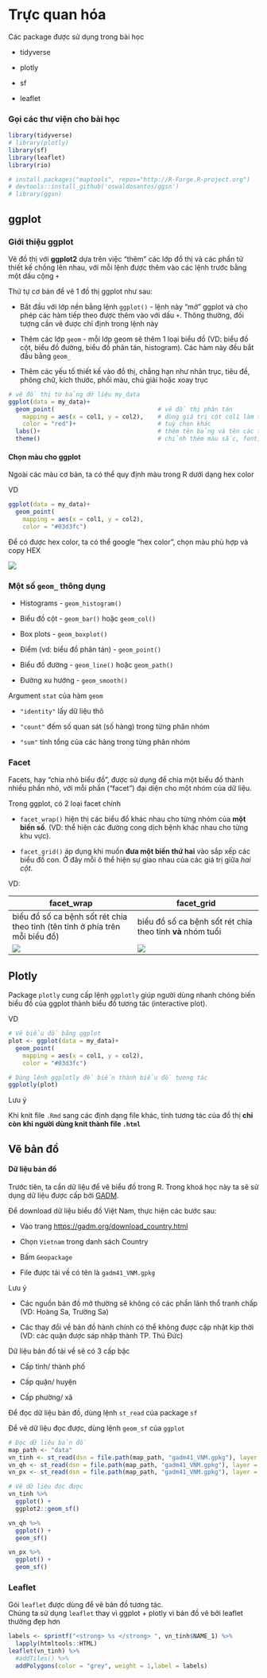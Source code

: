 # Trực quan hóa

::: callout-note
Các package được sử dụng trong bài học

-   tidyverse

-   plotly

-   sf

-   leaflet
:::

### Gọi các thư viện cho bài học

```r
library(tidyverse)
# library(plotly)
library(sf)
library(leaflet)
library(rio)

# install.packages("maptools", repos="http://R-Forge.R-project.org")
# devtools::install_github('oswaldosantos/ggsn')
# library(ggsn)
```

## ggplot

### Giới thiệu ggplot

Vẽ đồ thị với **ggplot2** dựa trên việc "thêm" các lớp đồ thị và các phần tử thiết kế chồng lên nhau, với mỗi lệnh được thêm vào các lệnh trước bằng một dấu cộng `+`

Thứ tự cơ bản để vẽ 1 đồ thị ggplot như sau:

-   Bắt đầu với lớp nền bằng lệnh `ggplot()` - lệnh này "mở" ggplot và cho phép các hàm tiếp theo được thêm vào với dấu `+`. Thông thường, đối tượng cần vẽ được chỉ định trong lệnh này

-   Thêm các lớp `geom` - mỗi lớp geom sẽ thêm 1 loại biểu đồ (VD: biểu đồ cột, biểu đồ đường, biểu đồ phân tán, histogram). Các hàm này đều bắt đầu bằng `geom_`

-   Thêm các yếu tố thiết kế vào đồ thị, chẳng hạn như nhãn trục, tiêu đề, phông chữ, kích thước, phối màu, chú giải hoặc xoay trục

```r
# vẽ đồ thị từ bảng dữ liệu my_data
ggplot(data = my_data)+                   
  geom_point(                             # vẽ đồ thị phân tán
    mapping = aes(x = col1, y = col2),    # dùng giá trị cột col1 làm trục x và col2 làm trục y
    color = "red")+                       # tuỳ chọn khác
  labs()+                                 # thêm tên bảng và tên các trục
  theme()                                 # chỉnh thêm màu sắc, font, size
```

::: callout-note
#### Chọn màu cho ggplot

Ngoài các màu cơ bản, ta có thể quy định màu trong R dưới dạng hex color

VD

```r
ggplot(data = my_data)+                   
  geom_point(                             
    mapping = aes(x = col1, y = col2),    
    color = "#03d3fc")
```

Để có được hex color, ta có thể google "hex color", chọn màu phù hợp và copy HEX

![](img/viz/hex_color.png)
:::

### Một số `geom_` thông dụng

-   Histograms - `geom_histogram()`

-   Biểu đồ cột - `geom_bar()` hoặc `geom_col()`

-   Box plots - `geom_boxplot()`

-   Điểm (vd: biểu đồ phân tán) - `geom_point()`

-   Biểu đồ đường - `geom_line()` hoặc `geom_path()`

-   Đường xu hướng - `geom_smooth()`

::: callout-note
Argument `stat` của hàm `geom`

-   `"identity"` lấy dữ liệu thô

-   `"count"` đếm số quan sát (số hàng) trong từng phân nhóm

-   `"sum"` tính tổng của các hàng trong từng phân nhóm
:::

### Facet

Facets, hay "chia nhỏ biểu đồ", được sử dụng để chia một biểu đồ thành nhiều phần nhỏ, với mỗi phần ("facet") đại diện cho một nhóm của dữ liệu.

Trong ggplot, có 2 loại facet chính

-   `facet_wrap()` hiện thị các biểu đồ khác nhau cho từng nhóm của **một biến số**. (VD: thể hiện các đường cong dịch bệnh khác nhau cho từng khu vực).

-   `facet_grid()` áp dụng khi muốn **đưa một biến thứ hai** vào sắp xếp các biểu đồ con. Ở đây mỗi ô thể hiện sự giao nhau của các giá trị giữa *hai cột*.

VD:

| facet_wrap                                                                        | facet_grid                                                                        |
|------------------------------------|------------------------------------|
| biểu đồ số ca bệnh sốt rét chia theo tỉnh (tên tỉnh ở phía trên mỗi biểu đồ)      | biểu đồ số ca bệnh sốt rét chia theo tỉnh **và** nhóm tuổi                        |
| ![](https://epirhandbook.com/vn/_main_files/figure-html/unnamed-chunk-1044-1.png) | ![](https://epirhandbook.com/vn/_main_files/figure-html/unnamed-chunk-1047-1.png) |

## Plotly

Package `plotly` cung cấp lệnh `ggplotly` giúp người dùng nhanh chóng biến biểu đồ của ggplot thành biểu đồ tương tác (interactive plot).

VD

```r
# Vẽ biểu đồ bằng ggplot 
plot <- ggplot(data = my_data)+                   
  geom_point(                             
    mapping = aes(x = col1, y = col2),    
    color = "#03d3fc")

# Dùng lệnh ggplotly để biến thành biểu đồ tương tác
ggplotly(plot)
```

::: callout-important
Lưu ý

Khi knit file `.Rmd` sang các định dạng file khác, tính tương tác của đồ thị **chỉ còn** **khi người dùng knit thành file `.html`**
:::

## Vẽ bản đồ

#### Dữ liệu bản đồ

Trước tiên, ta cần dữ liệu để vẽ biểu đồ trong R. Trong khoá học này ta sẽ sử dụng dữ liệu được cấp bởi [GADM](https://gadm.org).\

Để download dữ liệu biểu đồ Việt Nam, thực hiện các bước sau:

-   Vào trang <https://gadm.org/download_country.html>

-   Chọn `Vietnam` trong danh sách Country

-   Bấm `Geopackage`

-   File được tải về có tên là `gadm41_VNM.gpkg`

::: callout-important
Lưu ý

-   Các nguồn bản đồ mở thường sẽ không có các phần lãnh thổ tranh chấp (VD: Hoàng Sa, Trường Sa)

-   Các thay đổi về bản đồ hành chính có thể không được cập nhật kịp thời (VD: các quận được sáp nhập thành TP. Thủ Đức)
:::

Dữ liệu bản đồ tải về sẽ có 3 cấp bậc

-   Cấp tỉnh/ thành phố

-   Cấp quận/ huyện

-   Cấp phường/ xã

Để đọc dữ liệu bản đồ, dùng lệnh `st_read` của package `sf`

Để vẽ dữ liệu đọc được, dùng lệnh `geom_sf` của `ggplot`

```r
# Đọc dữ liệu bản đồ
map_path <- "data"
vn_tinh <- st_read(dsn = file.path(map_path, "gadm41_VNM.gpkg"), layer = "ADM_ADM_1")
vn_qh <- st_read(dsn = file.path(map_path, "gadm41_VNM.gpkg"), layer = "ADM_ADM_2")
vn_px <- st_read(dsn = file.path(map_path, "gadm41_VNM.gpkg"), layer = "ADM_ADM_3")

```

```r
# Vẽ dữ liệu đọc được 
vn_tinh %>% 
  ggplot() +
  ggplot2::geom_sf()

vn_qh %>% 
  ggplot() +
  geom_sf()

vn_px %>% 
  ggplot() +
  geom_sf()
```

### Leaflet

Gói `leaflet` được dùng để vẽ bản đồ tương tác.\
Chúng ta sử dụng `leaflet` thay vì ggplot + plotly vì bản đồ vẽ bởi leaflet thường đẹp hơn\

```r
labels <- sprintf("<strong> %s </strong> ", vn_tinh$NAME_1) %>%
  lapply(htmltools::HTML)
leaflet(vn_tinh) %>%
  #addTiles() %>%
  addPolygons(color = "grey", weight = 1,label = labels)

```
